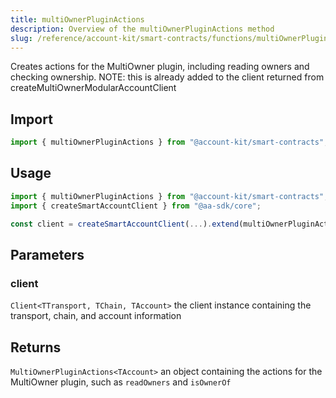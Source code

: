 ```yaml
---
title: multiOwnerPluginActions
description: Overview of the multiOwnerPluginActions method
slug: /reference/account-kit/smart-contracts/functions/multiOwnerPluginActions
---
```



Creates actions for the MultiOwner plugin, including reading owners and checking ownership.
NOTE: this is already added to the client returned from createMultiOwnerModularAccountClient

## Import

```ts
import { multiOwnerPluginActions } from "@account-kit/smart-contracts";
```

## Usage

```ts
import { multiOwnerPluginActions } from "@account-kit/smart-contracts";
import { createSmartAccountClient } from "@aa-sdk/core";

const client = createSmartAccountClient(...).extend(multiOwnerPluginActions);
```

## Parameters

### client

`Client<TTransport, TChain, TAccount>`
the client instance containing the transport, chain, and account information

## Returns

`MultiOwnerPluginActions<TAccount>`
an object containing the actions for the MultiOwner plugin, such as `readOwners` and `isOwnerOf`
